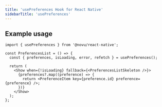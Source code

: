 ```yaml
---
title: 'usePreferences Hook for React Native'
sidebarTitle: 'usePreferences'
---
```



<UsePreferencesContent />

## Example usage

```tsx
import { usePreferences } from '@novu/react-native';

const PreferencesList = () => {
  const { preferences, isLoading, error, refetch } = usePreferences();

  return (
    <Show when={!isLoading} fallback={<PreferencesListSkeleton />}>
      {preferences?.map((preference) => {
        return <PreferenceItem key={preference.id} preference={preference} />;
      })}
    </Show>
  );
};
```

